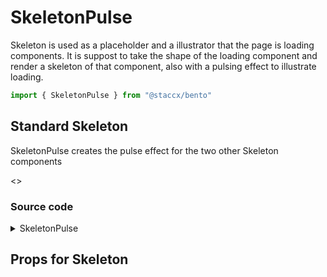 
<Meta title="components/Skeleton/SkeletonPulse" component={SkeletonPulse}/>

# SkeletonPulse
Skeleton is used as a placeholder and a illustrator that the page is loading components.
It is suppost to take the shape of the loading component and render a skeleton of that component,
also with a pulsing effect to illustrate loading.

```javascript
import { SkeletonPulse } from "@staccx/bento"
```

## Standard Skeleton
SkeletonPulse creates the pulse effect for the two other Skeleton components

<Preview>
  <Story name="Standard">
  <>
       <SkeletonLine style={{ paddingLeft: 40}}/>
       <SkeletonPulse />
   </>
  </Story>
</Preview>

### Source code
<details><summary>SkeletonPulse</summary>
<p>

```bash
import React from "react"
import PropTypes from "prop-types"
import styled, { keyframes } from "styled-components"
import { applyVariants } from "../../theming"
import themeProps from "./Skeleton.Pulse.themeProps"
import { componentCreateFactory } from "../../theming/utils/createVariantsFunctionFactory"

const SkeletonPulse = ({ className, ...restProps }) => {
  return <PulseStyle className={className} {...restProps} />
}

export const SKELETONPULSE = "skeletonpulse"

const pulseAnimation = keyframes`
  0% {
    background-position: 0% 0%;
  }
  100% {
    background-position: -135% 0%;
  }
`

export const PulseStyle = styled.div`
  display: inline-block;
  height: 100%;
  width: 100%;
  background-image: linear-gradient(
    -90deg,
    #f0f0f0 0%,
    #f8f8f8 50%,
    #f0f0f0 100%
  );
  background-size: 400% 400%;
  animation: ${pulseAnimation} 1.2s ease-in-out infinite;

  ${applyVariants(themeProps.pulse)};
`

SkeletonPulse.defaultProps = {
  className: null
}

SkeletonPulse.propTypes = {
  className: PropTypes.string
}
SkeletonPulse.themeProps = themeProps
SkeletonPulse.createVariants = componentCreateFactory(SkeletonPulse)

export default SkeletonPulse

```

</p>
</details>

## Props for Skeleton
<Props of={SkeletonPulse} />

